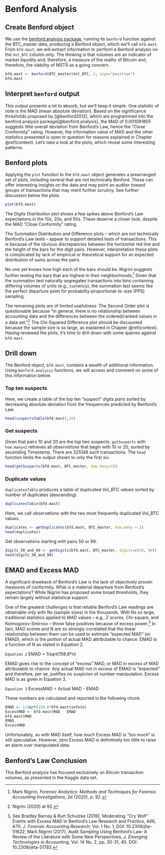 # Benford Analysis

## Create Benford object

We use the [benford.analysis package](https://www.rdocumentation.org/packages/benford.analysis/versions/0.1.5), running its `benford` function against the BTC_master data, producing a Benford object, which we'll call `bfd.mast`. From `bfd.mast`, we will extract information to perform a Benford analysis on the `Vol_BTC` column only. The thinking is that volumes are an indicator of market liquidity and, therefore, a measure of the reality of Bitcoin and, therefore, the viability of MSTR as a going concern.

```r

bfd.mast <- benford(BTC_master$Vol_BTC, 2, sign="positive")  
bfd.mast

```

## Interpret `benford` output

This output presents a lot to absorb, but we'll keep it simple. One statistic of note is the MAD (mean absolute deviation). Based on the significance thresholds proposed by [@benford2012], which are programmed into the benford.analysis package[@benford.analysis], the MAD of 0.001091855 suggests little overall deviation from Benford's Law, hence the "Close Conformity" rating. However, the information value of MAD and the other statistics presented is open to question for reasons explained in Chapter \@ref(context). Let's take a look at the plots, which reveal some interesting patterns.

## Benford plots

Applying the `plot` function to the `bfd.mast` object generates a prearranged set of plots, including several that are not technically Benford. These can offer interesting insights on the data and may point an auditor toward groups of transactions that may merit further scrutiny. See further discussion below the plots.

```r

plot(bfd.mast)

```

The Digits Distribution plot shows a few spikes above Benford's Law expectations in the 10s, 20s, and 50s. These deserve a closer look, despite the MAD "Close Conformity" rating.

The Summation Distribution and Difference plots – which are not technically Benford's Law tests – appear to support detailed tests of transactions. This is because of the obvious discrepancies between the horizontal red line and the height of the bars for the digit pairs. However, interpretation these plots is complicated by lack of empirical or theoretical support for an expected distribution of sums across the pairs.

No one yet knows how high each of the bars should be. Nigrini suggests further testing the bars that are highest in their neighborhoods.[^07-benford-1] Given that the summation test naturally segregates transactions into bins containing differing volumes of units (e.g., currency), the summation test seems like the perfect departure point for probability-proportional-to-size (PPS) sampling.

[^07-benford-1]: Mark Nigrini, *Forensic Analytics: Methods and Techniques for Forensic Accounting Investigations*, 2e (2020), p. 92.

The remaining plots are of limited usefulness. The Second Order plot is questionable because "in general, there is no relationship between accounting data and the differences between the ordered/ranked values in a data set."[^07-benford-2] The Chi-Squared Difference plot should be discounted because the sample size is so large, as explained in Chapter \@ref(context). Having reviewed the plots, it's time to drill down with some queries against `bfd.mast`.

[^07-benford-2]: Nigrini (2020) at 92.

## Drill down

The Benford object, `bfd.mast`, contains a wealth of additional information. Using `benford.analysis` functions, we will access and comment on some of this information below.

### Top ten suspects

Here, we create a table of the top ten "suspect" *digits pairs* sorted by decreasing absolute deviation from the frequencies predicted by Benford's Law.

```r

head(suspectsTable(bfd.mast),10)

```

### Get suspects

Given that pairs 10 and 20 are the top two suspects, `getSuspects` with `how.many=2` retrieves all *observations* that begin with 10 or 20, sorted by ascending Timestamp. There are 325148 such transactions. The `head` function limits the output shown to only the first six.

```r

head(getSuspects(bfd.mast, BTC_master, how.many=2))

```

### Duplicate values

`duplicatesTable` produces a table of duplicated Vol_BTC *values* sorted by number of duplicates (descending).

```r

duplicatesTable(bfd.mast)

```

Here, we call *observations* with the two most frequently duplicated Vol_BTC values.

```r

duplicates <- getDuplicates(bfd.mast, BTC_master, how.many = 2) 
head(duplicates)

```

Get observations starting with pairs 50 or 99.

```r

digits_50_and_99 <- getDigits(bfd.mast, BTC_master, digits=c(50, 99))
head(digits_50_and_99)

```

## EMAD and Excess MAD

A significant drawback of Benford's Law is the lack of objectively proven measures of conformity. What is a material departure from Benford's expectations? While Nigrini has proposed some broad thresholds, they remain largely without statistical support.

One of the greatest challenges is that reliable Benford's Law readings are obtainable only with Ns (sample sizes) in the thousands. With Ns so large, traditional statistics applied to MAD values – e.g., Z scores, Chi-square, and Kolmogorov-Smirnov – throw false positives because of excess power.[^07-benford-3] In fact, MAD scores and N are so strongly correlated that the linear relationship between them can be used to estimate "expected MAD" (or EMAD), which is the portion of actual MAD attributable to chance. EMAD is a function of N as stated in Equation 2.

[^07-benford-3]: See Bradley Barney & Kurt Schulzke (2016), Moderating ‘‘Cry Wolf’’ Events with Excess MAD in Benford’s Law Research and Practice, A66, A70. *J. Forensic Accounting Research*; Vol. 1 No. 1, DOI: 10.2308/jfar-51622; Mark Nigrini (2017), Audit Sampling Using Benford’s Law: A Review of the Literature with Some New Perspectives, *J. Emerging Technologies in Accounting*, Vol. 14 No. 2, pp. 30-31, 40. DOI: 10.2308/jeta-51783.

`Equation 2` EMAD = 1/sqrt(158.8\*n)

EMAD gives rise to the concept of "excess" MAD, or MAD in excess of MAD attributable to chance. Any actual MAD not in excess of EMAD is "expected" and therefore, per se, justifies no suspicion of number manipulation. Excess MAD is as given in Equation 3.

`Equation 3` ExcessMAD = Actual MAD - EMAD

These numbers are calculated and reported in the following chunk.

```r

EMAD <- 1/sqrt(158.8*bfd.mast$info$n) 
ExcessMAD <- bfd.mast$MAD - EMAD 
bfd.mast$MAD 
EMAD 
ExcessMAD

```

Unfortunately, as with MAD itself, how much Excess MAD is "too much" is still speculative. However, zero Excess MAD is definitively too little to raise an alarm over manipulated data.

## Benford's Law Conclusion

This Benford analysis has focused exclusively on Bitcoin transaction volumes, as presented in the Kaggle data set.
